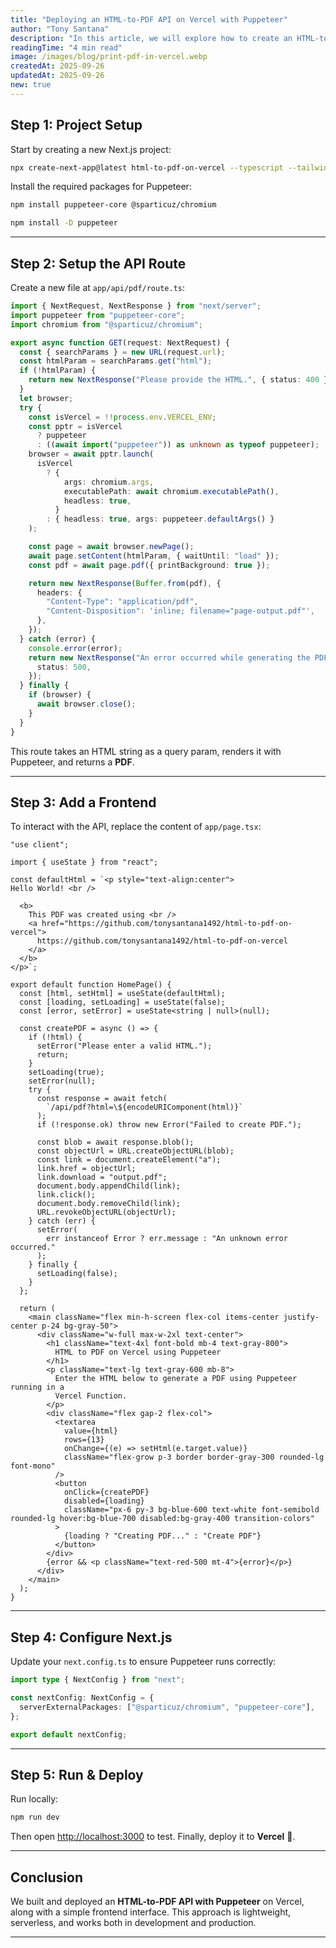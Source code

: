 ```yaml
---
title: "Deploying an HTML-to-PDF API on Vercel with Puppeteer"
author: "Tony Santana"
description: "In this article, we will explore how to create an HTML-to-PDF API on Vercel using Puppeteer"
readingTime: "4 min read"
image: /images/blog/print-pdf-in-vercel.webp
createdAt: 2025-09-26
updatedAt: 2025-09-26
new: true
---
```


## Step 1: Project Setup

Start by creating a new Next.js project:

```bash
npx create-next-app@latest html-to-pdf-on-vercel --typescript --tailwind --app
```

Install the required packages for Puppeteer:

```bash
npm install puppeteer-core @sparticuz/chromium
```

```bash
npm install -D puppeteer
```

---

## Step 2: Setup the API Route

Create a new file at `app/api/pdf/route.ts`:

```ts
import { NextRequest, NextResponse } from "next/server";
import puppeteer from "puppeteer-core";
import chromium from "@sparticuz/chromium";

export async function GET(request: NextRequest) {
  const { searchParams } = new URL(request.url);
  const htmlParam = searchParams.get("html");
  if (!htmlParam) {
    return new NextResponse("Please provide the HTML.", { status: 400 });
  }
  let browser;
  try {
    const isVercel = !!process.env.VERCEL_ENV;
    const pptr = isVercel
      ? puppeteer
      : ((await import("puppeteer")) as unknown as typeof puppeteer);
    browser = await pptr.launch(
      isVercel
        ? {
            args: chromium.args,
            executablePath: await chromium.executablePath(),
            headless: true,
          }
        : { headless: true, args: puppeteer.defaultArgs() }
    );

    const page = await browser.newPage();
    await page.setContent(htmlParam, { waitUntil: "load" });
    const pdf = await page.pdf({ printBackground: true });

    return new NextResponse(Buffer.from(pdf), {
      headers: {
        "Content-Type": "application/pdf",
        "Content-Disposition": 'inline; filename="page-output.pdf"',
      },
    });
  } catch (error) {
    console.error(error);
    return new NextResponse("An error occurred while generating the PDF.", {
      status: 500,
    });
  } finally {
    if (browser) {
      await browser.close();
    }
  }
}
```

This route takes an HTML string as a query param, renders it with Puppeteer, and returns a **PDF**.

---

## Step 3: Add a Frontend

To interact with the API, replace the content of `app/page.tsx`:

```tsx
"use client";

import { useState } from "react";

const defaultHtml = `<p style="text-align:center">
Hello World! <br />

  <b>
    This PDF was created using <br />
    <a href="https://github.com/tonysantana1492/html-to-pdf-on-vercel">
      https://github.com/tonysantana1492/html-to-pdf-on-vercel
    </a>
  </b>
</p>`;

export default function HomePage() {
  const [html, setHtml] = useState(defaultHtml);
  const [loading, setLoading] = useState(false);
  const [error, setError] = useState<string | null>(null);

  const createPDF = async () => {
    if (!html) {
      setError("Please enter a valid HTML.");
      return;
    }
    setLoading(true);
    setError(null);
    try {
      const response = await fetch(
        `/api/pdf?html=\${encodeURIComponent(html)}`
      );
      if (!response.ok) throw new Error("Failed to create PDF.");

      const blob = await response.blob();
      const objectUrl = URL.createObjectURL(blob);
      const link = document.createElement("a");
      link.href = objectUrl;
      link.download = "output.pdf";
      document.body.appendChild(link);
      link.click();
      document.body.removeChild(link);
      URL.revokeObjectURL(objectUrl);
    } catch (err) {
      setError(
        err instanceof Error ? err.message : "An unknown error occurred."
      );
    } finally {
      setLoading(false);
    }
  };

  return (
    <main className="flex min-h-screen flex-col items-center justify-center p-24 bg-gray-50">
      <div className="w-full max-w-2xl text-center">
        <h1 className="text-4xl font-bold mb-4 text-gray-800">
          HTML to PDF on Vercel using Puppeteer
        </h1>
        <p className="text-lg text-gray-600 mb-8">
          Enter the HTML below to generate a PDF using Puppeteer running in a
          Vercel Function.
        </p>
        <div className="flex gap-2 flex-col">
          <textarea
            value={html}
            rows={13}
            onChange={(e) => setHtml(e.target.value)}
            className="flex-grow p-3 border border-gray-300 rounded-lg font-mono"
          />
          <button
            onClick={createPDF}
            disabled={loading}
            className="px-6 py-3 bg-blue-600 text-white font-semibold rounded-lg hover:bg-blue-700 disabled:bg-gray-400 transition-colors"
          >
            {loading ? "Creating PDF..." : "Create PDF"}
          </button>
        </div>
        {error && <p className="text-red-500 mt-4">{error}</p>}
      </div>
    </main>
  );
}
```

---

## Step 4: Configure Next.js

Update your `next.config.ts` to ensure Puppeteer runs correctly:

```ts
import type { NextConfig } from "next";

const nextConfig: NextConfig = {
  serverExternalPackages: ["@sparticuz/chromium", "puppeteer-core"],
};

export default nextConfig;
```

---

## Step 5: Run & Deploy

Run locally:

```bash
npm run dev
```

Then open [http://localhost:3000](http://localhost:3000) to test.
Finally, deploy it to **Vercel** 🚀.

---

## Conclusion

We built and deployed an **HTML-to-PDF API with Puppeteer** on Vercel, along with a simple frontend interface. This approach is lightweight, serverless, and works both in development and production.

---
